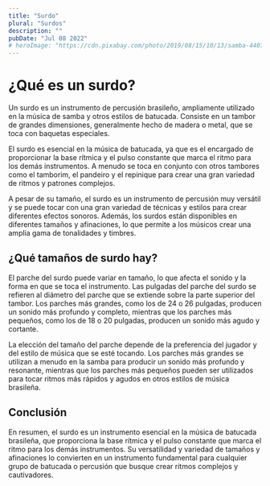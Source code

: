 ```yaml
---
title: "Surdo"
plural: "Surdos"
description: ""
pubDate: "Jul 08 2022"
# heroImage: "https://cdn.pixabay.com/photo/2019/08/15/10/13/samba-4407661_1280.jpg"
---
```


# ¿Qué es un surdo?

Un surdo es un instrumento de percusión brasileño, ampliamente utilizado en la música de samba y otros estilos de batucada. Consiste en un tambor de grandes dimensiones, generalmente hecho de madera o metal, que se toca con baquetas especiales.

El surdo es esencial en la música de batucada, ya que es el encargado de proporcionar la base rítmica y el pulso constante que marca el ritmo para los demás instrumentos. A menudo se toca en conjunto con otros tambores como el tamborim, el pandeiro y el repinique para crear una gran variedad de ritmos y patrones complejos.

A pesar de su tamaño, el surdo es un instrumento de percusión muy versátil y se puede tocar con una gran variedad de técnicas y estilos para crear diferentes efectos sonoros. Además, los surdos están disponibles en diferentes tamaños y afinaciones, lo que permite a los músicos crear una amplia gama de tonalidades y timbres.

## ¿Qué tamaños de surdo hay?

El parche del surdo puede variar en tamaño, lo que afecta el sonido y la forma en que se toca el instrumento. Las pulgadas del parche del surdo se refieren al diámetro del parche que se extiende sobre la parte superior del tambor. Los parches más grandes, como los de 24 o 26 pulgadas, producen un sonido más profundo y completo, mientras que los parches más pequeños, como los de 18 o 20 pulgadas, producen un sonido más agudo y cortante.

La elección del tamaño del parche depende de la preferencia del jugador y del estilo de música que se esté tocando. Los parches más grandes se utilizan a menudo en la samba para producir un sonido más profundo y resonante, mientras que los parches más pequeños pueden ser utilizados para tocar ritmos más rápidos y agudos en otros estilos de música brasileña.

## Conclusión

En resumen, el surdo es un instrumento esencial en la música de batucada brasileña, que proporciona la base rítmica y el pulso constante que marca el ritmo para los demás instrumentos. Su versatilidad y variedad de tamaños y afinaciones lo convierten en un instrumento fundamental para cualquier grupo de batucada o percusión que busque crear ritmos complejos y cautivadores.
